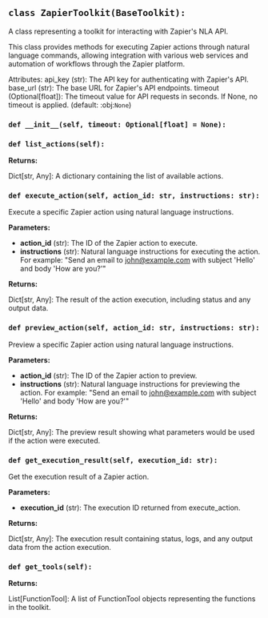 <a id="camel.toolkits.zapier_toolkit"></a>

<a id="camel.toolkits.zapier_toolkit.ZapierToolkit"></a>

## `class ZapierToolkit(BaseToolkit):`

A class representing a toolkit for interacting with Zapier's NLA API.

This class provides methods for executing Zapier actions through natural
language commands, allowing integration with various web services and
automation of workflows through the Zapier platform.

Attributes:
api_key (str): The API key for authenticating with Zapier's API.
base_url (str): The base URL for Zapier's API endpoints.
timeout (Optional[float]): The timeout value for API requests
in seconds. If None, no timeout is applied.
(default: :obj:`None`)

<a id="camel.toolkits.zapier_toolkit.ZapierToolkit.__init__"></a>

### `def __init__(self, timeout: Optional[float] = None):`

<a id="camel.toolkits.zapier_toolkit.ZapierToolkit.list_actions"></a>

### `def list_actions(self):`

**Returns:**

  Dict[str, Any]: A dictionary containing the list of available
actions.

<a id="camel.toolkits.zapier_toolkit.ZapierToolkit.execute_action"></a>

### `def execute_action(self, action_id: str, instructions: str):`

Execute a specific Zapier action using natural language
instructions.

**Parameters:**

- **action_id** (str): The ID of the Zapier action to execute.
- **instructions** (str): Natural language instructions for executing the action. For example: "Send an email to john@example.com with subject 'Hello' and body 'How are you?'"

**Returns:**

  Dict[str, Any]: The result of the action execution, including
status and any output data.

<a id="camel.toolkits.zapier_toolkit.ZapierToolkit.preview_action"></a>

### `def preview_action(self, action_id: str, instructions: str):`

Preview a specific Zapier action using natural language
instructions.

**Parameters:**

- **action_id** (str): The ID of the Zapier action to preview.
- **instructions** (str): Natural language instructions for previewing the action. For example: "Send an email to john@example.com with subject 'Hello' and body 'How are you?'"

**Returns:**

  Dict[str, Any]: The preview result showing what parameters would
be used if the action were executed.

<a id="camel.toolkits.zapier_toolkit.ZapierToolkit.get_execution_result"></a>

### `def get_execution_result(self, execution_id: str):`

Get the execution result of a Zapier action.

**Parameters:**

- **execution_id** (str): The execution ID returned from execute_action.

**Returns:**

  Dict[str, Any]: The execution result containing status, logs,
and any output data from the action execution.

<a id="camel.toolkits.zapier_toolkit.ZapierToolkit.get_tools"></a>

### `def get_tools(self):`

**Returns:**

  List[FunctionTool]: A list of FunctionTool objects representing
the functions in the toolkit.
